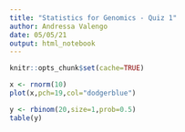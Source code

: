 ```yaml
---
title: "Statistics for Genomics - Quiz 1"
author: Andressa Valengo
date: 05/05/21
output: html_notebook
---
```


```r
knitr::opts_chunk$set(cache=TRUE)
```

```r
x <- rnorm(10)
plot(x,pch=19,col="dodgerblue")
```

```r
y <- rbinom(20,size=1,prob=0.5)
table(y)
```
